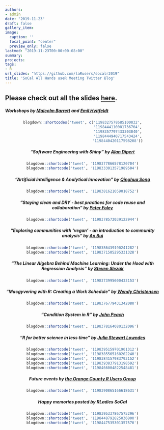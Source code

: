 ```yaml
---
authors:
- admin
date: "2019-11-23"
draft: false
gallery_item:
image:
  caption: ''
  focal_point: "center"
  preview_only: false
lastmod: "2019-11-23T00:00:00-08:00"
summary:  
projects:
tags:
- R
url_slides: "https://github.com/laRusers/socalr2019"
title: 'SoCal All Hands useR Meeting Twitter Blog'
---
```


## Please check out all the slides [here](https://github.com/laRusers/socalr2019).

##### Workshops by [Malcolm Barrett](https://twitter.com/malco_barrett) and [Emil Hvitfeldt](https://twitter.com/Emil_Hvitfeldt)

<center>
```r
blogdown::shortcodes('tweet', c('1198327578685100032',
                                '1198444110081736704',
                                '1198357797433303040',
                                '1198444940717543424',
                                '1198440420117598208'))
```

##### "Software Engineering with Shiny" by [Alan Dipert](https://twitter.com/alandipert)
<center>
```r
blogdown::shortcode('tweet', '1198377866578120704')
blogdown::shortcode('tweet', '1198333013571989504')

```

##### "Artificial Intelligence & Analytical Innovation" by [Qinghua Song](https://www.linkedin.com/in/song-qinghua-40352b12/)
<center>
```r
blogdown::shortcode('tweet', '1198381621059018752')
```

##### "Staying clean and DRY - best practices for code reuse and collaboration" by [Peter Foley](https://www.linkedin.com/in/peter-foley-6600482/)	
<center>
```r
blogdown::shortcode('tweet', '1198378572039122944')
```


##### "Exploring communities with ‘vegan’ - an introduction to community analysis" by [An Bui](https://twitter.com/_anbui)
<center>
```r
blogdown::shortcode('tweet', '1198386439190241282')
blogdown::shortcode('tweet', '1198371505295331328')
```


##### "The Linear Algebra Behind Machine Learning: Under the Hood with Regression Analysis" by [Steven Slezak](https://www.linkedin.com/in/steven-slezak-a3243914/)
<center>
```r
blogdown::shortcode('tweet', '1198373995600433153')
```

##### "Macgyvering with R: Creating a Work Schedule" by [Wendy Christensen](https://twitter.com/wchristensen)	
<center>
```r
blogdown::shortcode('tweet', '1198376779431342080')
```

##### "Condition System in R" by [John Peach](https://www.linkedin.com/in/jpeach/)
<center>
```r
blogdown::shortcode('tweet', '1198378164080132096')
```


##### "R for better science in less time" by [Julia Stewart Lowndes](https://twitter.com/juliesquid)
<center>
```r
blogdown::shortcode('tweet', '1198395159701901312')
blogdown::shortcode('tweet', '1198385565160202240')
blogdown::shortcode('tweet', '1198384157983793152')
blogdown::shortcode('tweet', '1198393837913198592')
blogdown::shortcode('tweet', '1198466004822548481')
```


##### Future events by [the Orange County R Users Group](https://ocrug.org/)
<center>
```r
blogdown::shortcode('tweet', '1198390865166618631')
```


##### Happy memories posted by RLadies SoCal
<center>
```r
blogdown::shortcode('tweet', '1198395337867575296')
blogdown::shortcode('tweet', '1198448792825036800')
blogdown::shortcode('tweet', '1198447535301357570')
```


